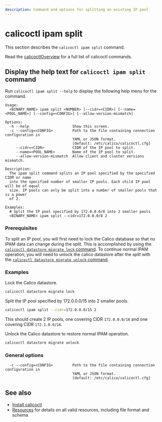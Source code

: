 ```yaml
---
description: Command and options for splitting an existing IP pool
---
```



# calicoctl ipam split

This section describes the `calicoctl ipam split` command.

Read the [calicoctlOverview](../overview.mdx)
for a full list of calicoctl commands.

## Display the help text for `calicoctl ipam split` command

Run `calicoctl ipam split --help` to display the following help menu for the command.

```
Usage:
  <BINARY_NAME> ipam split <NUMBER> [--cidr=<CIDR>] [--name=<POOL_NAME>] [--config=<CONFIG>] [--allow-version-mismatch]

Options:
  -h --help                    Show this screen.
  -c --config=<CONFIG>         Path to the file containing connection configuration in
                               YAML or JSON format.
                               [default: /etc/calico/calicoctl.cfg]
     --cidr=<CIDR>             CIDR of the IP pool to split.
     --name=<POOL_NAME>        Name of the IP pool to split.
     --allow-version-mismatch  Allow client and cluster versions mismatch.

Description:
  The ipam split command splits an IP pool specified by the specified CIDR or name
  into the specified number of smaller IP pools. Each child IP pool will be of equal
  size. IP pools can only be split into a number of smaller pools that is a power
  of 2.

Examples:
  # Split the IP pool specified by 172.0.0.0/8 into 2 smaller pools
  <BINARY_NAME> ipam split --cidr=172.0.0.0/8 2
```

### Prerequisites

To split an IP pool, you will first need to lock the Calico database
so that no IPAM data can change during the split. This is accomplished by using the
[`calicoctl datastore migrate lock` command](../datastore/migrate/lock.mdx).
To continue normal IPAM operation, you will need to unlock the calico datastore
after the split with the
[`calicoctl datastore migrate unlock` command](../datastore/migrate/unlock.mdx).

### Examples

Lock the Calico datastore.

```bash
calicoctl datastore migrate lock
```

Split the IP pool specified by 172.0.0.0/15 into 2 smaller pools.

```bash
calicoctl ipam split --cidr=172.0.0.0/15 2
```

This should create 2 IP pools, one covering CIDR `172.0.0.0/16`
and one covering CIDR `172.1.0.0/16`.

Unlock the Calico datastore to restore normal IPAM operation.

```bash
calicoctl datastore migrate unlock
```

### General options

```
  -c --config=<CONFIG>         Path to the file containing connection configuration in
                               YAML or JSON format.
                               [default: /etc/calico/calicoctl.cfg]
```

## See also

- [Install calicoctl](../../../../operations/clis/calicoctl/install.mdx)
- [Resources](../../../resources/overview.mdx) for details on all valid resources, including file format
  and schema

